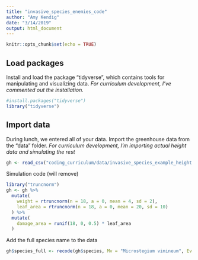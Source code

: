```yaml
---
title: "invasive_species_enemies_code"
author: "Amy Kendig"
date: "3/14/2019"
output: html_document
---
```


```r
knitr::opts_chunk$set(echo = TRUE)
```

## Load packages

Install and load the package "tidyverse", which contains tools for manipulating and visualizing data. *For curriculum development, I've commented out the installation.* 

```r
#install.packages("tidyverse")
library("tidyverse")
```

## Import data

During lunch, we entered all of your data. Import the greenhouse data from the "data" folder.
*For curriculum development, I'm importing actual height data and simulating the rest* 

```r
gh <- read_csv("coding_curriculum/data/invasive_species_example_height.csv")
```

Simulation code (will remove)

```r
library("truncnorm")
gh <- gh %>%
  mutate(
    weight = rtruncnorm(n = 18, a = 0, mean = 4, sd = 2),
    leaf_area = rtruncnorm(n = 18, a = 0, mean = 20, sd = 10)
  ) %>%
  mutate(
    damage_area = runif(18, 0, 0.5) * leaf_area
  )
```

Add the full species name to the data

```r
gh$species_full <- recode(gh$species, Mv = "Microstegium vimineum", Ev = "Elymus virginicus", Es = "Eragrostis spectabilis", Pc = "Panicum clandestinum", Cc = "Calamagrostis canadensis", Gs = "Glyceria striata")
```

